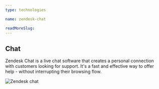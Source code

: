 ```yaml
---
type: technologies

name: zendesk-chat

readMoreSlug:
---
```


## Chat

Zendesk Chat is a live chat software that creates a personal connection with customers looking for support. It's a fast and effective way to offer help - without interrupting their browsing flow.

![Zendesk chat](./images/zendesk_screenshot_chat.png)
